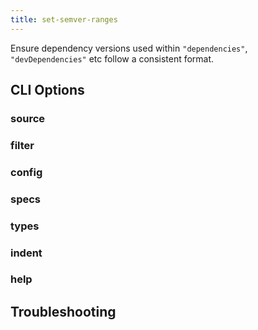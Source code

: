 ```yaml
---
title: set-semver-ranges
---
```



Ensure dependency versions used within `"dependencies"`, `"devDependencies"` etc follow a consistent format.

## CLI Options

### source

<SourceOption command="set-semver-ranges" />

### filter

<FilterOption command="set-semver-ranges" />

### config

<ConfigOption command="set-semver-ranges" />

### specs

<SpecsOption command="set-semver-ranges" />

### types

<TypesOption command="set-semver-ranges" />

### indent

<IndentOption command="set-semver-ranges" />

### help

<HelpOption command="set-semver-ranges" />

## Troubleshooting

<LogLevelOption command="set-semver-ranges" />
